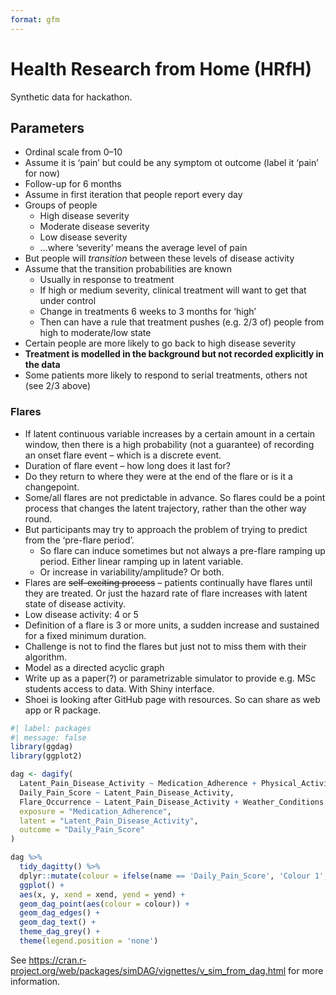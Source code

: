 ```yaml
---
format: gfm
---
```


# Health Research from Home (HRfH)

Synthetic data for hackathon.

## Parameters

- Ordinal scale from 0--10
- Assume it is 'pain' but could be any symptom ot outcome (label it 'pain' for now)
- Follow-up for 6 months
- Assume in first iteration that people report every day
- Groups of people
    - High disease severity
    - Moderate disease severity
    - Low disease severity
    - ...where 'severity' means the average level of pain
- But people will _transition_ between these levels of disease activity
- Assume that the transition probabilities are known
    - Usually in response to treatment
    - If high or medium severity, clinical treatment will want to get that under control
    - Change in treatments 6 weeks to 3 months for 'high'
    - Then can have a rule that treatment pushes (e.g. 2/3 of) people from high to moderate/low state
- Certain people are more likely to go back to high disease severity
- **Treatment is modelled in the background but not recorded explicitly in the data**
- Some patients more likely to respond to serial treatments, others not (see 2/3 above)

### Flares

- If latent continuous variable increases by a certain amount in a certain window, then there is a high probability (not a guarantee) of recording an onset flare event – which is a discrete event.
- Duration of flare event – how long does it last for?
- Do they return to where they were at the end of the flare or is it a changepoint.
- Some/all flares are not predictable in advance. So flares could be a point process that changes the latent trajectory, rather than the other way round.
- But participants may try to approach the problem of trying to predict from the ‘pre-flare period’.
    - So flare can induce sometimes but not always a pre-flare ramping up period. Either linear ramping up in latent variable.
    - Or increase in variability/amplitude? Or both.
- Flares are ~~self-exciting process~~ – patients continually have flares until they are treated. Or just the hazard rate of flare increases with latent state of disease activity.
- Low disease activity: 4 or 5
- Definition of a flare is 3 or more units, a sudden increase and sustained for a fixed minimum duration.
- Challenge is not to find the flares but just not to miss them with their algorithm.
- Model as a directed acyclic graph
- Write up as a paper(?) or parametrizable simulator to provide e.g. MSc students access to data. With Shiny interface.
- Shoei is looking after GitHub page with resources. So can share as web app or R package.

```r
#| label: packages
#| message: false
library(ggdag)
library(ggplot2)

dag <- dagify(
  Latent_Pain_Disease_Activity ~ Medication_Adherence + Physical_Activity + Sleep_Quality + Weather_Conditions + Stress_Levels + Dietary_Intake + Joint_Swelling + Fatigue,
  Daily_Pain_Score ~ Latent_Pain_Disease_Activity,
  Flare_Occurrence ~ Latent_Pain_Disease_Activity + Weather_Conditions + Stress_Levels + Dietary_Intake + Joint_Swelling + Fatigue,
  exposure = "Medication_Adherence",
  latent = "Latent_Pain_Disease_Activity",
  outcome = "Daily_Pain_Score"
)

dag %>%
  tidy_dagitty() %>%
  dplyr::mutate(colour = ifelse(name == 'Daily_Pain_Score', 'Colour 1', 'Colour 2')) %>%
  ggplot() +
  aes(x, y, xend = xend, yend = yend) +
  geom_dag_point(aes(colour = colour)) +
  geom_dag_edges() +
  geom_dag_text() +
  theme_dag_grey() +
  theme(legend.position = 'none')
```

See <https://cran.r-project.org/web/packages/simDAG/vignettes/v_sim_from_dag.html> for more information.